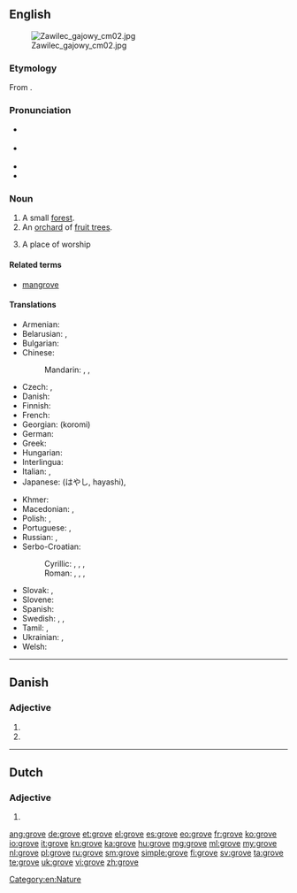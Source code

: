{{also|Grove}}
==English==
{{wikipedia|dab=Grove}}
[[File:Zawilec gajowy cm02.jpg|thumb]]

===Etymology===
From {{etyl|ang}} {{term|grāf|lang=ang}}.

===Pronunciation===
* {{a|RP}} {{X-SAMPA|/gr@Uv/}}
* {{a|US}} {{X-SAMPA|/groUv/}}
* {{audio|en-us-grove.ogg|Audio (US)}}
* {{rhymes|əʊv}}

===Noun===
{{en-noun}}

# A small [[forest]].
# An [[orchard]] of [[fruit tree]]s.
# {{context|Druidism|Wicca}} A place of worship

====Related terms====
* [[mangrove]]

====Translations====
{{trans-top|small forest}}
* Armenian: {{t-|hy|պուրակ|tr=purak|sc=Armn}}
* Belarusian: {{t-|be|гай|m|tr=haj|sc=Cyrl}}, {{t-|be|лясок|m|tr=ljasók|sc=Cyrl}}
* Bulgarian: {{t+|bg|горичка|f|tr=gorička|sc=Cyrl}}
* Chinese:
*: Mandarin: {{t|cmn|林子|tr=línzi|sc=Hani}}, {{t|cmn|小樹林|sc=Hani}}, {{t|cmn|小树林|tr=xiaǒshùlín|sc=Hani}}
* Czech: {{t-|cs|háj|m}}, {{t-|cs|lesík|m}}
* Danish: {{t-|da|lund}}
* Finnish: {{t-|fi|metsikkö}}
* French: {{t+|fr|bosquet|m}}
* Georgian: {{t+|ka|კორომი|sc=Geor}} (koromi)
* German: {{t+|de|Hain|m}}
* Greek: {{t+|el|σύδεντρο|n|tr=sýdentro}}
* Hungarian: {{t+|hu|liget}}
* Interlingua: {{t-|ia|boschetto}} {{m}}
* Italian: {{t-|it|boschetto}},  {{t+|it|piantagione}}
* Japanese: {{t+|ja|林}} (はやし, hayashi), {{t-|ja|木立|tr=こだち, kodachi|sc=Jpan}}
{{trans-mid}}
* Khmer: {{t+|km|ច្បារ|sc=Khmr}}
* Macedonian: {{t-|mk|забел|m|tr=zábel}},  {{t-|mk|корија|f|tr=kórija}}
* Polish: {{t+|pl|gaj|m}}, {{t+|pl|lasek|m}}
* Portuguese: {{t+|pt|bosque|m}}, {{t+|pt|bosquete|m}}
* Russian: {{t+|ru|роща|f|tr=róšča|sc=Cyrl}}, {{t+|ru|лесок|m|tr=lesók|sc=Cyrl}}
* Serbo-Croatian:
*: Cyrillic: {{t-|sh|луг|m}}, {{t-|sh|гај|m}}, {{t-|sh|шумица|f}}, {{t-|sh|шумарак|m}}
*: Roman: {{t-|sh|lug|m}}, {{t-|sh|gaj|m}}, {{t-|sh|šumica|f}}, {{t-|sh|šumarak|m}}
* Slovak: {{t-|sk|háj|m}}, {{t-|sk|lesík|m}}
* Slovene: {{t-|sl|gaj|m}}
* Spanish: {{t+|es|arboleda|f}}
* Swedish: {{t+|sv|lund}}, {{t+|sv|dunge}}, {{t-|sv|skogsdunge|c}}
* Tamil: {{t+|ta|தோப்பு|tr=tōppu}}, {{t+|ta|சோலை|tr=cōlai}}
* Ukrainian: {{t+|uk|гай|m|tr=haj|sc=Cyrl}}, {{t-|uk|лісок|m|tr=lisók|sc=Cyrl}}
* Welsh: {{t-|cy|celli|f}}
{{trans-bottom}}

{{trans-see|orchard}}

[[Category:en:Nature]]

----

==Danish==

===Adjective===
{{head|da|adjective form}}

# {{form of|definite|grov|lang=da}}
# {{form of|plural|grov|lang=da}}

----

==Dutch==

===Adjective===
{{head|nl}}

# {{nl-adj-form|f=infl|grof}}

[[ang:grove]]
[[de:grove]]
[[et:grove]]
[[el:grove]]
[[es:grove]]
[[eo:grove]]
[[fr:grove]]
[[ko:grove]]
[[io:grove]]
[[it:grove]]
[[kn:grove]]
[[ka:grove]]
[[hu:grove]]
[[mg:grove]]
[[ml:grove]]
[[my:grove]]
[[nl:grove]]
[[pl:grove]]
[[ru:grove]]
[[sm:grove]]
[[simple:grove]]
[[fi:grove]]
[[sv:grove]]
[[ta:grove]]
[[te:grove]]
[[uk:grove]]
[[vi:grove]]
[[zh:grove]]
